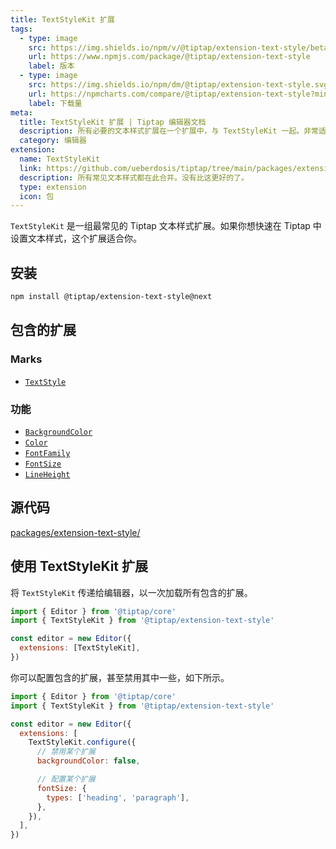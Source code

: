 ```yaml
---
title: TextStyleKit 扩展
tags:
  - type: image
    src: https://img.shields.io/npm/v/@tiptap/extension-text-style/beta?label=version
    url: https://www.npmjs.com/package/@tiptap/extension-text-style
    label: 版本
  - type: image
    src: https://img.shields.io/npm/dm/@tiptap/extension-text-style.svg
    url: https://npmcharts.com/compare/@tiptap/extension-text-style?minimal=true
    label: 下载量
meta:
  title: TextStyleKit 扩展 | Tiptap 编辑器文档
  description: 所有必要的文本样式扩展在一个扩展中，与 TextStyleKit 一起。非常适合快速注册 Tiptap 中最常见的文本样式。更多内容见文档！
  category: 编辑器
extension:
  name: TextStyleKit
  link: https://github.com/ueberdosis/tiptap/tree/main/packages/extension-text-style
  description: 所有常见文本样式都在此合并。没有比这更好的了。
  type: extension
  icon: 包
---
```



`TextStyleKit` 是一组最常见的 Tiptap 文本样式扩展。如果你想快速在 Tiptap 中设置文本样式，这个扩展适合你。

<CodeDemo path="/Marks/Textstyle" />

## 安装

```bash
npm install @tiptap/extension-text-style@next
```

## 包含的扩展

### Marks

- [`TextStyle`](/editor/extensions/marks/text-style)

### 功能

- [`BackgroundColor`](/editor/extensions/functionality/background-color)
- [`Color`](/editor/extensions/functionality/color)
- [`FontFamily`](/editor/extensions/functionality/fontfamily)
- [`FontSize`](/editor/extensions/functionality/fontsize)
- [`LineHeight`](/editor/extensions/functionality/line-height)

## 源代码

[packages/extension-text-style/](https://github.com/ueberdosis/tiptap/blob/main/packages/extension-text-style/)

## 使用 TextStyleKit 扩展

将 `TextStyleKit` 传递给编辑器，以一次加载所有包含的扩展。

```js
import { Editor } from '@tiptap/core'
import { TextStyleKit } from '@tiptap/extension-text-style'

const editor = new Editor({
  extensions: [TextStyleKit],
})
```

你可以配置包含的扩展，甚至禁用其中一些，如下所示。

```js
import { Editor } from '@tiptap/core'
import { TextStyleKit } from '@tiptap/extension-text-style'

const editor = new Editor({
  extensions: [
    TextStyleKit.configure({
      // 禁用某个扩展
      backgroundColor: false,

      // 配置某个扩展
      fontSize: {
        types: ['heading', 'paragraph'],
      },
    }),
  ],
})
```